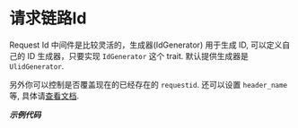 # 请求链路Id


Request Id 中间件是比较灵活的，生成器(IdGenerator) 用于生成 ID, 可以定义自己的 ID 生成器，只要实现 `IdGenerator` 这个 trait. 默认提供生成器是 `UlidGenerator`. 

另外你可以控制是否覆盖现在的已经存在的 `requestid`. 还可以设置 `header_name` 等, 具体请[查看文档](https://docs.rs/salvo_extra/latest/salvo_extra/request_id/index.html).

_**示例代码**_

<Tabs>
  <Tab label="main.rs">
    <RequestIdMainCode/>
  </Tab>
  <Tab label="Cargo.toml">
    <RequestIdCargoCode/>
  </Tab>
</Tabs>